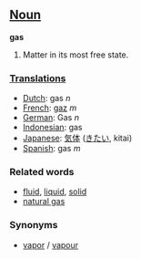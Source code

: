 ==[[Noun]]==
'''gas'''

# Matter in its most free state.

===[[Translation]]s===

*[[Dutch]]: gas ''n''
*[[French]]: [[gaz]] ''m''
*[[German]]: Gas ''n''
*[[Indonesian]]: gas
*[[Japanese]]: [[気体]] ([[きたい]], kitai)
*[[Spanish]]: gas ''m''

===Related words===
*[[fluid]], [[liquid]], [[solid]]
*[[natural gas]]

===Synonyms===
*[[vapor]] / [[vapour]]